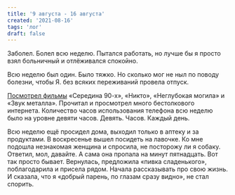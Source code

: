 ```yaml
---
title: '9 августа - 16 августа'
created: '2021-08-16'
tags: 'лог'
draft: false
---
```


Заболел. Болел всю неделю. Пытался работать, но лучше бы я просто взял больничный и отлёживался спокойно.

Всю неделю был один. Было тяжко. Но сколько мог не ныл по поводу болезни, чтобы Я. без всяких переживаний провела отпуск.

[Посмотрел фильмы](/movies) «Середина 90-х», «Никто», «Неглубокая могила» и «Звук металла». Прочитал и просмотрел много бестолкового интернета. Количество часов использования телефона всю неделю было на уровне девяти часов. Девять. Часов. Каждый день.

Всю неделю ещё просидел дома, выходил только в аптеку и за продуктами. В воскресенье вышел посидеть на лавочке. Ко мне подошла незнакомая женщина и спросила, не посторожу ли я собаку. Ответил, мол, давайте. А сама она пропала на минут пятнадцать. Вот так просто бывает. Вернулась, предложила «пивка сладенького», поблагодарила и присела рядом. Начала рассказывать про свою жизнь. И сказала, что я «добрый парень, по глазам сразу видно», не стал спорить.